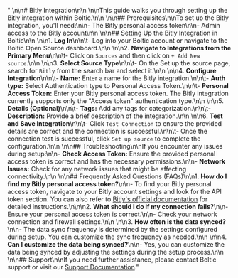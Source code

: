 "  \n\n# Bitly Integration\n\n  \n\nThis guide walks you through setting up the Bitly integration within Boltic.\n\n  \n\n## Prerequisites\n\nTo set up the Bitly integration, you'll need:\n\n- The Bitly personal access token\n\n- Admin access to the Bitly account\n\n  \n\n## Setting Up the Bitly Integration in Boltic\n\n  \n\n1.  **Log In**\n\n\t- Log into your Boltic account or navigate to the Boltic Open Source dashboard.\n\n  \n\n2.  **Navigate to Integrations from the Primary Menu**\n\n\t- Click on `Sources` and then click on `+ Add New source`.\n\n  \n\n3.  **Select Source Type**\n\n\t- On the Set up the source page, search for `Bitly` from the search bar and select it.\n\n  \n\n4.  **Configure Integration**\n\n\t-  **Name:** Enter a name for the Bitly integration.\n\n\t-  **Auth type:** Select Authentication type to Personal Access Token.\n\n\t-  **Personal Access Token:** Enter your Bitly personal access token. The Bitly integration currently supports only the \"Access token\" authentication type.\n\n  \n\n5.  **Details (Optional)**\n\n\t-  **Tags:** Add any tags for categorization.\n\n\t-  **Description:** Provide a brief description of the integration.\n\n  \n\n6.  **Test and Save Integration**\n\n\t- Click `Test Connection` to ensure the provided details are correct and the connection is successful.\n\n\t- Once the connection test is successful, click `Set up source` to complete the configuration.\n\n  \n\n## Troubleshooting\n\nIf you encounter any issues during setup:\n\n-  **Check Access Token:** Ensure the provided personal access token is correct and has the necessary permissions.\n\n-  **Network Issues:** Check for any network issues that might be affecting connectivity.\n\n  \n\n## Frequently Asked Questions (FAQs)\n\n1.  **How do I find my Bitly personal access token?**\n\n- To find your Bitly personal access token, navigate to your Bitly account settings and look for the API token section. You can also refer to [Bitly's official documentation](https://dev.bitly.com/docs/getting-started/authentication/) for detailed instructions.\n\n\n2.  **What should I do if my connection fails?**\n\n- Ensure your personal access token is correct.\n\n- Check your network connection and firewall settings.\n\n  \n\n3.  **How often is the data synced?**\n\n- The data sync frequency is determined by the settings configured during setup. You can customize the sync frequency as needed.\n\n  \n\n4.  **Can I customize the data being synced?**\n\n- Yes, you can customize the data being synced by adjusting the settings during the setup process.\n\n  \n\n## Support\n\nIf you need further assistance, please contact Boltic support or visit our [Support Documentation](https://docs.boltic.io)."